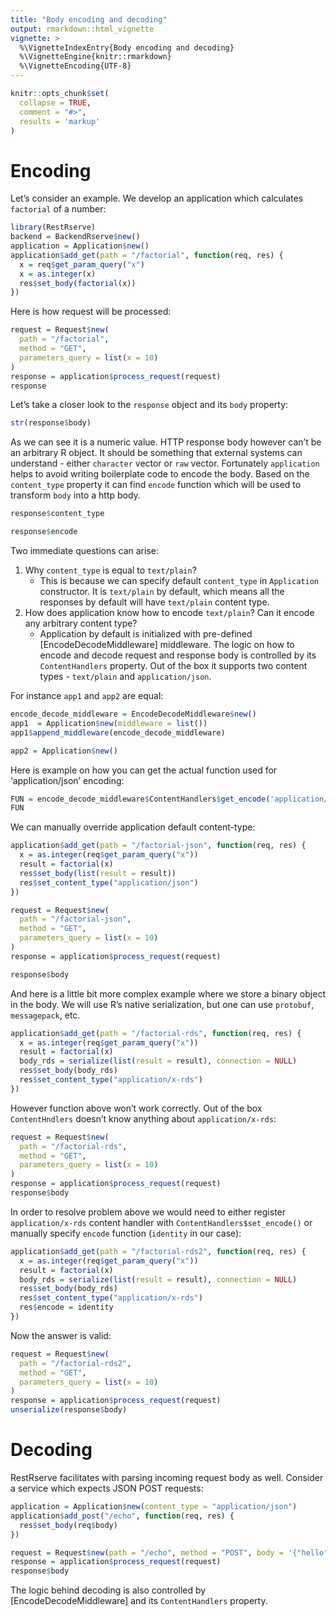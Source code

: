 ```yaml
---
title: "Body encoding and decoding"
output: rmarkdown::html_vignette
vignette: >
  %\VignetteIndexEntry{Body encoding and decoding}
  %\VignetteEngine{knitr::rmarkdown}
  %\VignetteEncoding{UTF-8}
---
```


```r
knitr::opts_chunk$set(
  collapse = TRUE,
  comment = "#>", 
  results = 'markup'
)
```

# Encoding

Let's consider an example. We develop an application which calculates `factorial` of a number:

```r
library(RestRserve)
backend = BackendRserve$new()
application = Application$new()
application$add_get(path = "/factorial", function(req, res) {
  x = req$get_param_query("x")
  x = as.integer(x)
  res$set_body(factorial(x))
})
```

Here is how request will be processed:
```r
request = Request$new(
  path = "/factorial", 
  method = "GET", 
  parameters_query = list(x = 10)
)
response = application$process_request(request)
response
```

Let's take a closer look to the `response` object and its `body` property:
```r
str(response$body)
```

As we can see it is a numeric value. HTTP response body however can't be an arbitrary R object. It should be something that external systems can understand - either `character` vector or `raw` vector. Fortunately `application` helps to avoid writing boilerplate code to encode the body. Based on the `content_type` property it can find `encode` function which will be used to transform `body` into a http body.
```r
response$content_type
```
```r
response$encode
```

Two immediate questions can arise:

1. Why `content_type` is equal to `text/plain`? 
    - This is because we can specify default `content_type` in `Application` constructor. It is `text/plain` by default, which means all the responses by default will have `text/plain` content type.
1. How does application know how to encode `text/plain`? Can it encode any arbitrary content type?
    - Application by default is initialized with pre-defined [EncodeDecodeMiddleware] middleware. The logic on how to encode and decode request and response body is controlled by its `ContentHandlers` property. Out of the box it supports two content types - `text/plain` and `application/json`. 

For instance `app1` and `app2` are equal:
```r
encode_decode_middleware = EncodeDecodeMiddleware$new()
app1  = Application$new(middleware = list())
app1$append_middleware(encode_decode_middleware)

app2 = Application$new()
```

Here is example on how you can get the actual function used for 'application/json' encoding:
```r

FUN = encode_decode_middleware$ContentHandlers$get_encode('application/json')
FUN
```
We can manually override application default content-type:
```r
application$add_get(path = "/factorial-json", function(req, res) {
  x = as.integer(req$get_param_query("x"))
  result = factorial(x)
  res$set_body(list(result = result))
  res$set_content_type("application/json")
})
```

```r
request = Request$new(
  path = "/factorial-json", 
  method = "GET", 
  parameters_query = list(x = 10)
)
response = application$process_request(request)
```

```r
response$body
```

And here is a little bit more complex example where we store a binary object in the body. We will use R's native serialization, but one can use `protobuf`, `messagepack`, etc.

```r
application$add_get(path = "/factorial-rds", function(req, res) {
  x = as.integer(req$get_param_query("x"))
  result = factorial(x)
  body_rds = serialize(list(result = result), connection = NULL)
  res$set_body(body_rds)
  res$set_content_type("application/x-rds")
})

```
However function above won't work correctly. Out of the box `ContentHndlers` doesn't know anything about `application/x-rds`:
```r
request = Request$new(
  path = "/factorial-rds", 
  method = "GET", 
  parameters_query = list(x = 10)
)
response = application$process_request(request)
response$body
```
In order to resolve problem above we would need to either register `application/x-rds` content handler with `ContentHandlers$set_encode()` or manually specify `encode` function (`identity` in our case):

```r
application$add_get(path = "/factorial-rds2", function(req, res) {
  x = as.integer(req$get_param_query("x"))
  result = factorial(x)
  body_rds = serialize(list(result = result), connection = NULL)
  res$set_body(body_rds)
  res$set_content_type("application/x-rds")
  res$encode = identity
})
```
Now the answer is valid:
```r
request = Request$new(
  path = "/factorial-rds2", 
  method = "GET", 
  parameters_query = list(x = 10)
)
response = application$process_request(request)
unserialize(response$body)
```

# Decoding

RestRserve facilitates with parsing incoming request body as well. Consider a service which expects JSON POST requests:

```r
application = Application$new(content_type = "application/json")
application$add_post("/echo", function(req, res) {
  res$set_body(req$body)
})

request = Request$new(path = "/echo", method = "POST", body = '{"hello":"world"}', content_type = "application/json")
response = application$process_request(request)
response$body
```
The logic behind decoding is also controlled by [EncodeDecodeMiddleware] and its `ContentHandlers` property.
